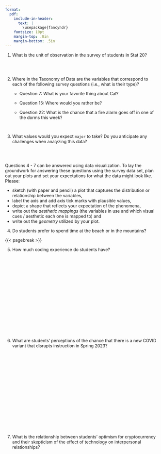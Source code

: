 ```yaml
---
format:
  pdf:
    include-in-header: 
      text: |
        \usepackage{fancyhdr}
    fontsize: 10pt
    margin-top: .8in
    margin-bottom: .5in
---
```


\thispagestyle{empty}

\begin{center}
\textsc{Stat 20: Lab 2.1 Class Survey} \\
\noindent\rule{12cm}{0.4pt}
\end{center}

1. What is the unit of observation in the survey of students in Stat 20?

\
\

2. Where in the Taxonomy of Data are the variables that correspond to each of the following survey questions (i.e., what is their type)?  
   - Question 7: What is your favorite thing about Cal?
   
   - Question 15: Where would you rather be?
   
   - Question 22: What is the chance that a fire alarm goes off in one of the dorms this week? 

\

3. What values would you expect `major` to take? Do you anticipate any challenges when analyzing this data?

\
\

Questions 4 - 7 can be answered using data visualization. To lay the groundwork for answering these questions using the survey data set, plan out your plots and set your expectations for what the data might look like. Please:

- sketch (with paper and pencil) a plot that captures the distribution or relationship between the variables,
- label the axis and add axis tick marks with plausible values,
- depict a shape that reflects your expectation of the phenomena,
- write out the *aesthetic mappings* (the variables in use and which visual cues / aesthetic each one is mapped to) and
- write out the *geometry* utilized by your plot.
  
4. Do students prefer to spend time at the beach or in the mountains?

{{< pagebreak >}}

5. How much coding experience do students have?

\
\
\
\
\
\
\
\
\
\
\
\
\
\
\

6. What are students' perceptions of the chance that there is a new COVID variant that disrupts instruction in Spring 2023?

\
\
\
\
\
\
\
\
\
\
\
\
\
\
\

7. What is the relationship between students' optimism for cryptocurrency and their skepticism of the effect of technology on interpersonal relationships?